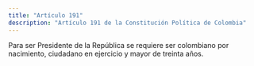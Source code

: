 ```yaml
---
title: "Artículo 191"
description: "Artículo 191 de la Constitución Política de Colombia"
---
```


Para ser Presidente de la República se requiere ser colombiano por nacimiento, ciudadano en ejercicio y mayor de treinta años.
